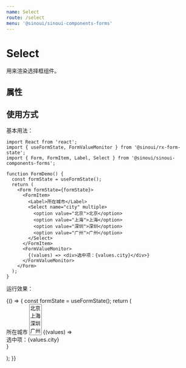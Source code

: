 ```yaml
---
name: Select
route: /select
menu: '@sinoui/sinoui-components-forms'
---
```



# Select

用来渲染选择框组件。

## 属性

<Props of={Select} />

## 使用方式

基本用法：

```tsx
import React from 'react';
import { useFormState, FormValueMonitor } from '@sinoui/rx-form-state';
import { Form, FormItem, Label, Select } from '@sinoui/sinoui-components-forms';

function FormDemo() {
  const formState = useFormState();
  return (
    <Form formState={formState}>
      <FormItem>
        <Label>所在城市</Label>
        <Select name="city" multiple>
          <option value="北京">北京</option>
          <option value="上海">上海</option>
          <option value="深圳">深圳</option>
          <option value="广州">广州</option>
        </Select>
      </FormItem>
      <FormValueMonitor>
        {(values) => <div>选中项：{values.city}</div>}
      </FormValueMonitor>
    </Form>
  );
}
```

运行效果：

<Playground>
  {() => {
    const formState = useFormState();
    return (
      <Form formState={formState}>
        <FormItem>
          <Label>所在城市</Label>
          <Select name="city" multiple>
            <option value="北京">北京</option>
            <option value="上海">上海</option>
            <option value="深圳">深圳</option>
            <option value="广州">广州</option>
          </Select>
        </FormItem>
        <FormValueMonitor>
          {(values) => <div>选中项：{values.city}</div>}
        </FormValueMonitor>
      </Form>
    );
  }}
</Playground>
